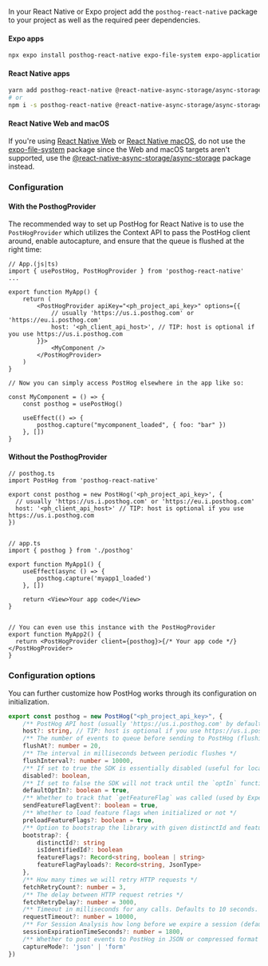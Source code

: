 In your React Native or Expo project add the `posthog-react-native` package to your project as well as the required peer dependencies.

#### Expo apps

```sh
npx expo install posthog-react-native expo-file-system expo-application expo-device expo-localization
```

#### React Native apps

```sh
yarn add posthog-react-native @react-native-async-storage/async-storage react-native-device-info
# or
npm i -s posthog-react-native @react-native-async-storage/async-storage react-native-device-info
```

#### React Native Web and macOS

If you're using [React Native Web](https://github.com/necolas/react-native-web) or [React Native macOS](https://github.com/microsoft/react-native-macos), do not use the [expo-file-system](https://github.com/expo/expo/tree/master/packages/expo-file-system) package since the Web and macOS targets aren't supported, use the [@react-native-async-storage/async-storage](https://github.com/react-native-async-storage/async-storage) package instead.

### Configuration

#### With the PosthogProvider

The recommended way to set up PostHog for React Native is to use the `PostHogProvider` which utilizes the Context API to pass the PostHog client around, enable autocapture, and ensure that the queue is flushed at the right time:

```react-native
// App.(js|ts)
import { usePostHog, PostHogProvider } from 'posthog-react-native'
...

export function MyApp() {
    return (
        <PostHogProvider apiKey="<ph_project_api_key>" options={{
            // usually 'https://us.i.posthog.com' or 'https://eu.i.posthog.com'
            host: '<ph_client_api_host>', // TIP: host is optional if you use https://us.i.posthog.com
        }}>
            <MyComponent />
        </PostHogProvider>
    )
}

// Now you can simply access PostHog elsewhere in the app like so:

const MyComponent = () => {
    const posthog = usePostHog()

    useEffect(() => {
        posthog.capture("mycomponent_loaded", { foo: "bar" })
    }, [])
}
```

#### Without the PosthogProvider


```react-native
// posthog.ts
import PostHog from 'posthog-react-native'

export const posthog = new PostHog('<ph_project_api_key>', {
  // usually 'https://us.i.posthog.com' or 'https://eu.i.posthog.com'  
  host: '<ph_client_api_host>' // TIP: host is optional if you use https://us.i.posthog.com
})


// app.ts
import { posthog } from './posthog'

export function MyApp1() {
    useEffect(async () => {
        posthog.capture('myapp1_loaded')
    }, [])

    return <View>Your app code</View>
}


// You can even use this instance with the PostHogProvider
export function MyApp2() {
  return <PostHogProvider client={posthog}>{/* Your app code */}</PostHogProvider>
}
```

### Configuration options

You can further customize how PostHog works through its configuration on initialization.

```ts
export const posthog = new PostHog("<ph_project_api_key>", {
    /** PostHog API host (usually 'https://us.i.posthog.com' by default or 'https://eu.i.posthog.com') */
    host?: string, // TIP: host is optional if you use https://us.i.posthog.com
    /** The number of events to queue before sending to PostHog (flushing) */
    flushAt?: number = 20,
    /** The interval in milliseconds between periodic flushes */
    flushInterval?: number = 10000,
    /** If set to true the SDK is essentially disabled (useful for local environments where you don't want to track anything) */
    disabled?: boolean,
    /** If set to false the SDK will not track until the `optIn` function is called. */
    defaultOptIn?: boolean = true,
    /** Whether to track that `getFeatureFlag` was called (used by Experiments) */
    sendFeatureFlagEvent?: boolean = true,
    /** Whether to load feature flags when initialized or not */
    preloadFeatureFlags?: boolean = true,
    /** Option to bootstrap the library with given distinctId and feature flags */
    bootstrap?: {
        distinctId?: string
        isIdentifiedId?: boolean
        featureFlags?: Record<string, boolean | string>
        featureFlagPayloads?: Record<string, JsonType>
    },
    /** How many times we will retry HTTP requests */
    fetchRetryCount?: number = 3,
    /** The delay between HTTP request retries */
    fetchRetryDelay?: number = 3000,
    /** Timeout in milliseconds for any calls. Defaults to 10 seconds. */
    requestTimeout?: number = 10000,
    /** For Session Analysis how long before we expire a session (defaults to 30 mins) */
    sessionExpirationTimeSeconds?: number = 1800,
    /** Whether to post events to PostHog in JSON or compressed format */
    captureMode?: 'json' | 'form'
})
```
